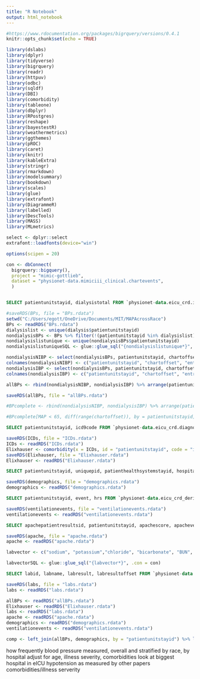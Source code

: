 ```yaml
---
title: "R Notebook"
output: html_notebook
---
```


```r
#https://www.rdocumentation.org/packages/bigrquery/versions/0.4.1
knitr::opts_chunk$set(echo = TRUE)

library(dslabs)
library(dplyr)
library(tidyverse)
library(bigrquery)
library(readr)
library(httpuv)
library(odbc)
library(sqldf)
library(DBI)
library(comorbidity)
library(tableone)
library(dbplyr)
library(RPostgres)
library(reshape)
library(bayestestR)
library(weathermetrics)
library(ggthemes)
library(pROC)
library(caret)
library(knitr)
library(kableExtra)
library(stringr)
library(rmarkdown)
library(modelsummary)
library(bookdown)
library(scales)
library(glue)
library(extrafont)
library(DiagrammeR)
library(labelled)
library(DescTools)
library(MASS)
library(MLmetrics)

select <- dplyr::select
extrafont::loadfonts(device="win")

options(scipen = 20)

con <- dbConnect(
  bigrquery::bigquery(),
  project = "mimic-gottlieb",
  dataset = "physionet-data.mimiciii_clinical.chartevents",
  )

```

```sql



```

```sql

SELECT patientunitstayid, dialysistotal FROM `physionet-data.eicu_crd.intakeoutput` WHERE dialysistotal >0

```

```r
#saveRDS(BPs, file = "BPs.rdata")
setwd("C:/Users/egott/OneDrive/Documents/MIT/MAPAcrossRace")
BPs <- readRDS("BPs.rdata")
dialysislist <- unique(dialysis$patientunitstayid)
nondialysisBPs <- BPs %>% filter(!(patientunitstayid %in% dialysislist))
nondialysislistunique <- unique(nondialysisBPs$patientunitstayid)
nondialysislistuniqueSQL <- glue::glue_sql("{nondialysislistunique*}", .con = con2)

nondialysisNIBP <- select(nondialysisBPs, patientunitstayid, chartoffset, entryoffset, nibp_systolic, nibp_diastolic, nibp_mean)
colnames(nondialysisNIBP) <- c("patientunitstayid", "chartoffset", "entryoffset", "SBP", "DBP", "MAP")
nondialysisIBP <- select(nondialysisBPs, patientunitstayid, chartoffset, entryoffset, ibp_systolic, ibp_diastolic, ibp_mean)
colnames(nondialysisIBP) <- c("patientunitstayid", "chartoffset", "entryoffset", "SBP", "DBP", "MAP")

allBPs <- rbind(nondialysisNIBP, nondialysisIBP) %>% arrange(patientunitstayid, chartoffset) %>% group_by(patientunitstayid, chartoffset) %>% summarize(SBP = mean(SBP, na.rm = TRUE), DBP = mean(DBP, na.rm = TRUE), MAP = mean(MAP, na.rm = TRUE)) %>% group_by(patientunitstayid) %>% summarize(SBPauc = area_under_curve(chartoffset, SBP, method = "trapezoid", na.rm = TRUE), DBPauc = Area_Under_Curve(chartoffset, DBP, method = "trapezoid", na.rm = TRUE), MAPauc = area_under_curve(chartoffset, MAP, method = "trapezoid", na.rm = TRUE), starttime = min(chartoffset), endtime = max(chartoffset))

saveRDS(allBPs, file = "allBPs.rdata")

#BPcomplete <- rbind(nondialysisNIBP, nondialysisIBP) %>% arrange(patientunitstayid, chartoffset)

#BPcomplete[MAP < 65, diff(range(chartoffset)), by = patientunitstayid]
```


```sql

SELECT patientunitstayid, icd9code FROM `physionet-data.eicu_crd.diagnosis`

```

```r
saveRDS(ICDs, file = "ICDs.rdata")
ICDs <- readRDS("ICDs.rdata")
Elixhauser <- comorbidity(x = ICDs, id = "patientunitstayid", code = "icd9code", icd = "icd9", score = "elixhauser", assign0 = FALSE)
saveRDS(Elixhauser, file = "Elixhauser.rdata")
Elixhauser <- readRDS("Elixhauser.rdata")
```

```sql

SELECT patientunitstayid, uniquepid, patienthealthsystemstayid, hospitalid, gender, age, ethnicity, apacheadmissiondx, hospitaldischargestatus, unittype FROM `physionet-data.eicu_crd.patient` ORDER BY uniquepid

```

```r
saveRDS(demographics, file = "demographics.rdata")
demographics <- readRDS("demographics.rdata")

```

```sql

SELECT patientunitstayid, event, hrs FROM `physionet-data.eicu_crd_derived.ventilation_events`
```

```r
saveRDS(ventilationevents, file = "ventilationevents.rdata")
ventilationevents <- readRDS("ventilationevents.rdata")

```

```sql

SELECT apachepatientresultsid, patientunitstayid, apachescore, apacheversion FROM `physionet-data.eicu_crd.apachepatientresult`
```

```r
saveRDS(apache, file = "apache.rdata")
apache <- readRDS("apache.rdata")

```

```r
labvector <- c("sodium", "potassium","chloride", "bicarbonate", "BUN", "creatinine", "calcium", "magnesium", "phosphorus", "AST (SGOT)", "ALT (SGPT)", "alkaline phos", "total bilirubin", "direct bilirubin", "total protein", "albumin", "WBC x 1000", "Hgb", "platelets x 1000")

labvectorSQL <- glue::glue_sql("{labvector*}", .con = con)
```

```sql

SELECT labid, labname, labresult, labresultoffset FROM `physionet-data.eicu_crd.lab` WHERE labname IN (?labvectorSQL) AND labresultoffset <= 1440
```

```r
saveRDS(labs, file = "labs.rdata")
labs <- readRDS("labs.rdata")

```

```r
allBPs <- readRDS("allBPs.rdata")
Elixhauser <- readRDS("Elixhauser.rdata")
labs <- readRDS("labs.rdata")
apache <- readRDS("apache.rdata")
demographics <- readRDS("demographics.rdata")
ventilationevents <- readRDS("ventilationevents.rdata")

comp <- left_join(allBPs, demographics, by = "patientunitstayid") %>% left_join(Elixhauser, by = "patientunitstayid") %>% left_join(apache, by = "patientunitstayid") %>% filter(!is.na(MAPauc))
```

how frequently blood pressure measured, overall and stratified by race, by hospital
  adjust for age, illness severity, comorbidities
look at biggest hospital in eICU
hypotension as measured by other papers
comorbidities/illness serverity
